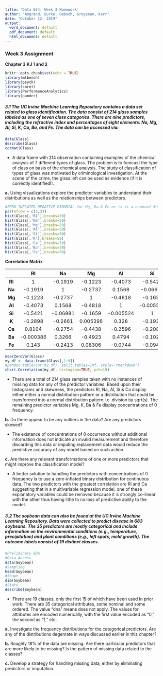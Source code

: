 ---
title: 'Data 624: Week 3 Homework'
author: "Angrand, Burke, Deboch, Groysman, Karr"
date: "October 12, 2019"
output:
  word_document: default
  pdf_document: default
  html_document: default
---

### Week 3 Assignment 


**Chapter 3 KJ 1 and 2**

```{r setup, include=FALSE}
knitr::opts_chunk$set(echo = TRUE)
library(mlbench)
library(psych)
library(caret)
library(PerformanceAnalytics)
library(pander)
```

##### 3.1 The UC Irvine Machine Learning Repository contains a data set related to glass identification. The data consist of 214 glass samples labeled as one of seven class categories. There are nine predictors, including the refractive index and percentages of eight elements: Na, Mg, Al, Si, K, Ca, Ba, and Fe. The data can be accessed via:

```{r, eval=TRUE, fig.width=18, fig.height=6}
data(Glass)
describe(Glass)
cormat(Glass)
```

  - A data frame with 214 observation containing examples of the chemical analysis of 7 different types of glass. The problem is to forecast the type of class on basis of the chemical analysis. The study of classification of types of glass was motivated by criminological investigation. At the scene of the crime, the glass left can be used as evidence (if it is correctly identified!).



  **a.** Using visualizations explore the predictor variables to understand their distributions as well as the relationships between predictors.

```{r, eval=TRUE, echo=FALSE}
#ZERO-INFLATED NEGATIVE BINOMIAL for Mg, Ba & Fe or is it a nuanced distribution
par(mfrow = c(3,3))
hist(Glass[,'RI'],breaks=50)
hist(Glass[,'Na'],breaks=50)
hist(Glass[,'Mg'],breaks=50)
hist(Glass[,'Al'],breaks=50)
hist(Glass[,'Si'],breaks=50)
hist(Glass[,'K'],breaks=50)
hist(Glass[,'Ca'],breaks=50)
hist(Glass[,'Ba'],breaks=50)
hist(Glass[,'Fe'],breaks=50)
```
**Correlation Matrix**

| &nbsp; |    RI     |    Na    |    Mg    |    Al     |    Si     |     K     |   Ca    |    Ba     |    Fe     |
|:------:|:---------:|:--------:|:--------:|:---------:|:---------:|:---------:|:-------:|:---------:|:---------:|
| **RI** |     1     | -0.1919  | -0.1223  |  -0.4073  |  -0.5421  |  -0.2898  | 0.8104  | -0.000386 |   0.143   |
| **Na** |  -0.1919  |    1     | -0.2737  |  0.1568   | -0.06981  |  -0.2661  | -0.2754 |  0.3266   |  -0.2413  |
| **Mg** |  -0.1223  | -0.2737  |    1     |  -0.4818  |  -0.1659  | 0.005396  | -0.4438 |  -0.4923  |  0.08306  |
| **Al** |  -0.4073  |  0.1568  | -0.4818  |     1     | -0.005524 |   0.326   | -0.2596 |  0.4794   |  -0.0744  |
| **Si** |  -0.5421  | -0.06981 | -0.1659  | -0.005524 |     1     |  -0.1933  | -0.2087 |  -0.1022  |  -0.0942  |
| **K**  |  -0.2898  | -0.2661  | 0.005396 |   0.326   |  -0.1933  |     1     | -0.3178 | -0.04262  | -0.007719 |
| **Ca** |  0.8104   | -0.2754  | -0.4438  |  -0.2596  |  -0.2087  |  -0.3178  |    1    |  -0.1128  |   0.125   |
| **Ba** | -0.000386 |  0.3266  | -0.4923  |  0.4794   |  -0.1022  | -0.04262  | -0.1128 |     1     | -0.05869  |
| **Fe** |   0.143   | -0.2413  | 0.08306  |  -0.0744  |  -0.0942  | -0.007719 |  0.125  | -0.05869  |     1     | 

```{r, eval=TRUE, echo=FALSE}
nearZeroVar(Glass)
my_df <- data.frame(Glass[,1:9])
#pandoc.table(cor(my_df), split.tables=Inf, style='rmarkdown')
chart.Correlation(my_df, histogram=TRUE, pch=19)
```
 
  - There are a total of 214 glass samples taken with no instances of missing data for any of the predictor variables.  Based upon their histograms and skewness, the predictors RI, Na, Al, Si & Ca display either either a normal distribution pattern or a distribution that could be transformed into a normal distribution pattern i.e. division by sqrt(s).  The remaining predictor variables Mg, K, Ba & Fe display concentrations of 0 frequency.  



  **b.** Do there appear to be any outliers in the data?  Are any predictors skewed?

  - The existance of concentrations of 0 occurrence without additional information does not indicate an invalid measurement and therefore discarding this data or imputing replacement data would reduce the predictive accuracy of any model based on such action.

  **c.** Are there any relevant transformations of one or more predictors that might improve the classification model?

  - A better solution to handling the predictors with concentrations of 0 frequency is to use a zero-inflated binary distribution for continuous data. The two predictors with the greatest correlation are RI and Ca suggesting that in a multivariable regression model, one of these explanatory variables could be removed because it is strongly co-linear with the other thus having little to no loss of predictive ability to the model.



##### 3.2 The soybean data can also be found at the UC Irvine Machine Learning Repository. Data were collected to predict disease in 683 soybeans. The 35 predictors are mostly categorical and include information on the environmental conditions (e.g., temperature, precipitation) and plant conditions (e.g., left spots, mold growth). The outcome labels consist of 19 distinct classes.

```{r, eval=TRUE, fig.width=18, fig.height=6}
#Preliminary EDA
#Data Access
data(Soybean)
#Sampling
head(Soybean)
#Shape
dim(Soybean)
#Stats 
describe(Soybean)
```


  - There are 19 classes, only the first 15 of which have been used in prior work. There are 35 categorical attributes, some nominal and some ordered. The value "dna" means does not apply. The values for attributes are encoded numerically, with the first value encoded as "0," the second as "1," etc.

**a.** Investigate the frequency distributions for the categorical predictors.  Are any of the distributions degenrate in ways discussed earlier in this chapter?


**b.** Roughly 18% of the data are missing.  Are there particular predictors that are more likely to be missing?  Is the pattern of missing data related to the classes?

**c.** Develop a strategy for handling missing data, either by eliminating predictors or imputation.



